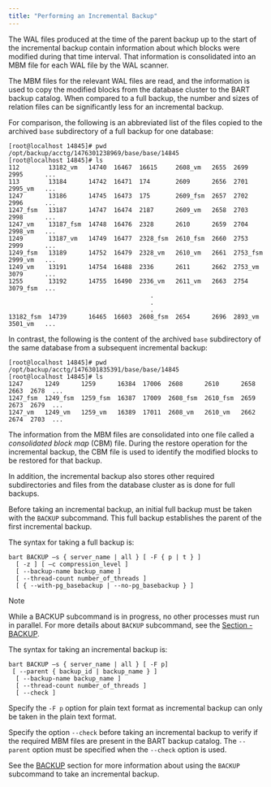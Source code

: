 ```yaml
---
title: "Performing an Incremental Backup"
---
```


<div id="performing_an_incremental_backup" class="registered_link"></div>


The WAL files produced at the time of the parent backup up to the start of the incremental backup contain information about which blocks were modified during that time interval. That information is consolidated into an MBM file for each WAL file by the WAL scanner.

The MBM files for the relevant WAL files are read, and the information is used to copy the modified blocks from the database cluster to the BART backup catalog. When compared to a full backup, the number and sizes of relation files can be significantly less for an incremental backup.

For comparison, the following is an abbreviated list of the files copied to the archived `base` subdirectory of a full backup for one database:

    [root@localhost 14845]# pwd
    /opt/backup/acctg/1476301238969/base/base/14845
    [root@localhost 14845]# ls
    112        13182_vm   14740  16467  16615     2608_vm   2655  2699      2995      ...
    113        13184      14742  16471  174       2609      2656  2701      2995_vm   ...
    1247       13186      14745  16473  175       2609_fsm  2657  2702      2996      ...
    1247_fsm   13187      14747  16474  2187      2609_vm   2658  2703      2998      ...
    1247_vm    13187_fsm  14748  16476  2328      2610      2659  2704      2998_vm   ...
    1249       13187_vm   14749  16477  2328_fsm  2610_fsm  2660  2753      2999      ...
    1249_fsm   13189      14752  16479  2328_vm   2610_vm   2661  2753_fsm  2999_vm   ...
    1249_vm    13191      14754  16488  2336      2611      2662  2753_vm   3079      ...
    1255       13192      14755  16490  2336_vm   2611_vm   2663  2754      3079_fsm  ...
                                           .
                                           .
                                           .
    13182_fsm  14739      16465  16603  2608_fsm  2654      2696  2893_vm   3501_vm   ...

In contrast, the following is the content of the archived `base` subdirectory of the same database from a subsequent incremental backup:

    [root@localhost 14845]# pwd
    /opt/backup/acctg/1476301835391/base/base/14845
    [root@localhost 14845]# ls
    1247      1249      1259      16384  17006  2608      2610      2658  2663  2678  ...
    1247_fsm  1249_fsm  1259_fsm  16387  17009  2608_fsm  2610_fsm  2659  2673  2679  ...
    1247_vm   1249_vm   1259_vm   16389  17011  2608_vm   2610_vm   2662  2674  2703  ...

The information from the MBM files are consolidated into one file called a *consolidated block map* (CBM) file. During the restore operation for the incremental backup, the CBM file is used to identify the modified blocks to be restored for that backup.

In addition, the incremental backup also stores other required subdirectories and files from the database cluster as is done for full backups.

Before taking an incremental backup, an initial full backup must be taken with the `BACKUP` subcommand. This full backup establishes the parent of the first incremental backup.

The syntax for taking a full backup is:

    bart BACKUP –s { server_name | all } [ -F { p | t } ]
      [ -z ] [ –c compression_level ]
      [ --backup-name backup_name ]
      [ --thread-count number_of_threads ]
      [ { --with-pg_basebackup | --no-pg_basebackup } ]

<div class="note">

<div class="title">

Note

</div>

While a BACKUP subcommand is in progress, no other processes must run in parallel. For more details about `BACKUP` subcommand, see the [Section - BACKUP](../../04_using_bart/03_basic_bart_subcommand_usage/#backup).

</div>

The syntax for taking an incremental backup is:

    bart BACKUP –s { server_name | all } [ -F p]
     [ --parent { backup_id | backup_name } ]
      [ --backup-name backup_name ]
      [ --thread-count number_of_threads ]
      [ --check ]

Specify the `-F p` option for plain text format as incremental backup can only be taken in the plain text format.

Specify the option `--check` before taking an incremental backup to verify if the required MBM files are present in the BART backup catalog. The `--parent` option must be specified when the `--check` option is used.

See the [BACKUP](../../04_using_bart/03_basic_bart_subcommand_usage/#backup) section for more information about using the `BACKUP` subcommand to take an incremental backup.
